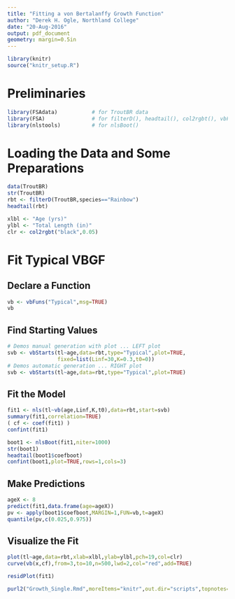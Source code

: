 ```yaml
---
title: "Fitting a von Bertalanffy Growth Function"
author: "Derek H. Ogle, Northland College"
date: "20-Aug-2016"
output: pdf_document
geometry: margin=0.5in
---
```


```r
library(knitr)
source("knitr_setup.R")
```

# Preliminaries
```r
library(FSAdata)           # for TroutBR data
library(FSA)               # for filterD(), headtail(), col2rgbt(), vbFuns(), vbStart()
library(nlstools)          # for nlsBoot()
```

# Loading the Data and Some Preparations
```r
data(TroutBR)
str(TroutBR)
rbt <- filterD(TroutBR,species=="Rainbow")
headtail(rbt)
```

```r
xlbl <- "Age (yrs)"
ylbl <- "Total Length (in)"
clr <- col2rgbt("black",0.05)
```

# Fit Typical VBGF
## Declare a Function
```r
vb <- vbFuns("Typical",msg=TRUE)
vb
```

## Find Starting Values
```r
# Demos manual generation with plot ... LEFT plot
svb <- vbStarts(tl~age,data=rbt,type="Typical",plot=TRUE,
                fixed=list(Linf=30,K=0.3,t0=0))
# Demos automatic generation ... RIGHT plot
svb <- vbStarts(tl~age,data=rbt,type="Typical",plot=TRUE)
```

## Fit the Model
```r
fit1 <- nls(tl~vb(age,Linf,K,t0),data=rbt,start=svb)
summary(fit1,correlation=TRUE)
( cf <- coef(fit1) )
confint(fit1)
```
\newpage
```r
boot1 <- nlsBoot(fit1,niter=1000)
str(boot1)
headtail(boot1$coefboot)
confint(boot1,plot=TRUE,rows=1,cols=3)
```

\newpage
## Make Predictions
```r
ageX <- 8
predict(fit1,data.frame(age=ageX))
pv <- apply(boot1$coefboot,MARGIN=1,FUN=vb,t=ageX)
quantile(pv,c(0.025,0.975))
```

## Visualize the Fit
```r
plot(tl~age,data=rbt,xlab=xlbl,ylab=ylbl,pch=19,col=clr)
curve(vb(x,cf),from=3,to=10,n=500,lwd=2,col="red",add=TRUE)
```

```r
residPlot(fit1)
```


```r
purl2("Growth_Single.Rmd",moreItems="knitr",out.dir="scripts",topnotes="AFS Kansas City 20-Aug-16")
```
